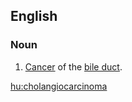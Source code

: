 ==English==
{{wikipedia}}

===Noun===
{{en-noun}}

# {{pathology}} [[cancer|Cancer]] of the [[bile duct]].

[[hu:cholangiocarcinoma]]